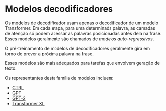 # Modelos decodificadores

<CourseFloatingBanner
    chapter={1}
    classNames="absolute z-10 right-0 top-0"
/>

Os modelos de decodificador usam apenas o decodificador de um modelo Transformer. Em cada etapa, para uma determinada palavra, as camadas de atenção só podem acessar as palavras posicionadas antes dela na frase. Esses modelos geralmente são chamados de _modelos auto-regressivos_.

O pré-treinamento de modelos de decodificadores geralmente gira em torno de prever a próxima palavra na frase.

Esses modelos são mais adequados para tarefas que envolvem geração de texto.

Os representantes desta família de modelos incluem:

-   [CTRL](https://huggingface.co/transformers/model_doc/ctrl.html)
-   [GPT](https://huggingface.co/docs/transformers/model_doc/openai-gpt)
-   [GPT-2](https://huggingface.co/transformers/model_doc/gpt2.html)
-   [Transformer XL](https://huggingface.co/transformers/model_doc/transfo-xl.html)
